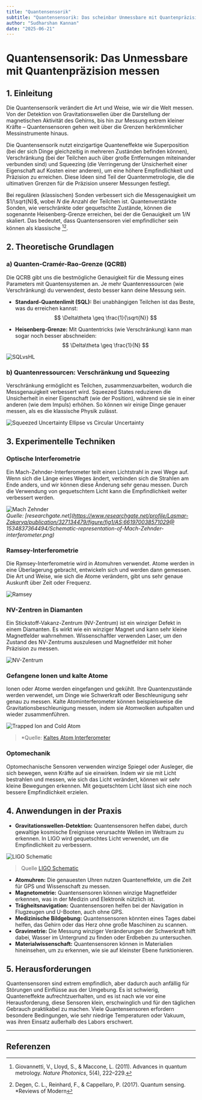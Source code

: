 ```yaml
---
title: "Quantensensorik"
subtitle: "Quantensensorik: Das scheinbar Unmessbare mit Quantenpräzision erfassen (mittel)"
author: "Sudharshan Kannan"
date: "2025-06-21"
---
```


# Quantensensorik: Das Unmessbare mit Quantenpräzision messen

## 1. Einleitung

Die Quantensensorik verändert die Art und Weise, wie wir die Welt messen. Von der Detektion von Gravitationswellen über die Darstellung der magnetischen Aktivität des Gehirns, bis hin zur Messung extrem kleiner Kräfte – Quantensensoren gehen weit über die Grenzen herkömmlicher Messinstrumente hinaus.

Die Quantensensorik nutzt einzigartige Quanteneffekte wie Superposition (bei der sich Dinge gleichzeitig in mehreren Zuständen befinden können), Verschränkung (bei der Teilchen auch über große Entfernungen miteinander verbunden sind) und Squeezing (die Verringerung der Unsicherheit einer Eigenschaft auf Kosten einer anderen), um eine höhere Empfindlichkeit und Präzision zu erreichen. Diese Ideen sind Teil der Quantenmetrologie, die die ultimativen Grenzen für die Präzision unserer Messungen festlegt.

Bei regulären (klassischen) Sonden verbessert sich die Messgenauigkeit um $1/\sqrt{N}$, wobei $N$ die Anzahl der Teilchen ist. Quantenverstärkte Sonden, wie verschränkte oder gequetschte Zustände, können die sogenannte Heisenberg-Grenze erreichen, bei der die Genauigkeit um $1/N$ skaliert. Das bedeutet, dass Quantensensoren viel empfindlicher sein können als klassische [^1][^2].

## 2. Theoretische Grundlagen

### a) Quanten-Cramér-Rao-Grenze (QCRB)

Die QCRB gibt uns die bestmögliche Genauigkeit für die Messung eines Parameters mit Quantensystemen an. Je mehr Quantenressourcen (wie Verschränkung) du verwendest, desto besser kann deine Messung sein.

- **Standard-Quantenlimit (SQL):** Bei unabhängigen Teilchen ist das Beste, was du erreichen kannst:
  $$
  \Delta\theta \geq \frac{1}{\sqrt{N}}
  $$

- **Heisenberg-Grenze:** Mit Quantentricks (wie Verschränkung) kann man sogar noch besser abschneiden:
  $$
  \Delta\theta \geq \frac{1}{N}
  $$

![SQLvsHL](/posts/assets/entries/qsensing/SQLvsHL.png)

### b) Quantenressourcen: Verschränkung und Squeezing

Verschränkung ermöglicht es Teilchen, zusammenzuarbeiten, wodurch die Messgenauigkeit verbessert wird. Squeezed States reduzieren die Unsicherheit in einer Eigenschaft (wie der Position), während sie sie in einer anderen (wie dem Impuls) erhöhen. So können wir einige Dinge genauer messen, als es die klassische Physik zulässt.

![Squeezed Uncertainty Ellipse vs Circular Uncertainty](/posts/assets/entries/qsensing/elvcq.png)

## 3. Experimentelle Techniken

### Optische Interferometrie

Ein Mach-Zehnder-Interferometer teilt einen Lichtstrahl in zwei Wege auf. Wenn sich die Länge eines Weges ändert, verbinden sich die Strahlen am Ende anders, und wir können diese Änderung sehr genau messen. Durch die Verwendung von gequetschtem Licht kann die Empfindlichkeit weiter verbessert werden.

![Mach Zehnder](https://www.researchgate.net/profile/Lasmar-Zakarya/publication/327134479/figure/fig1/AS:661970038571029@1534837364494/Schematic-representation-of-Mach-Zehnder-interferometer.png)  
*Quelle: [researchgate.net](https://www.researchgate.net/profile/Lasmar-Zakarya/publication/327134479/figure/fig1/AS:661970038571029@ 1534837364494/Schematic-representation-of-Mach-Zehnder-interferometer.png)*

### Ramsey-Interferometrie

Die Ramsey-Interferometrie wird in Atomuhren verwendet. Atome werden in eine Überlagerung gebracht, entwickeln sich und werden dann gemessen. Die Art und Weise, wie sich die Atome verändern, gibt uns sehr genaue Auskunft über Zeit oder Frequenz.

![Ramsey](/posts/assets/entries/qsensing/ramsey.png)

### NV-Zentren in Diamanten

Ein Stickstoff-Vakanz-Zentrum (NV-Zentrum) ist ein winziger Defekt in einem Diamanten. Es wirkt wie ein winziger Magnet und kann sehr kleine Magnetfelder wahrnehmen. Wissenschaftler verwenden Laser, um den Zustand des NV-Zentrums auszulesen und Magnetfelder mit hoher Präzision zu messen.

![NV-Zentrum](/posts/assets/entries/qsensing/nvc.png)

### Gefangene Ionen und kalte Atome

Ionen oder Atome werden eingefangen und gekühlt. Ihre Quantenzustände werden verwendet, um Dinge wie Schwerkraft oder Beschleunigung sehr genau zu messen. Kalte Atominterferometer können beispielsweise die Gravitationsbeschleunigung messen, indem sie Atomwolken aufspalten und wieder zusammenführen.

![Trapped Ion and Cold Atom](https://www.researchgate.net/profile/Shuhua-Yan/publication/349981186/figure/fig1/AS:11431281181772004@1692154482403/a-Schematic-setup-and-the-time-sequence-of-the-cold-atom-interferometer-The-total-time.png)
> *Quelle: [Kaltes Atom Interferometer](https://www.researchgate.net/profile/Shuhua-Yan/publication/349981186/figure/fig1/AS:11431281181772004@1692154482403/a-Schematic-setup-and-the-time-sequence-of-the-cold-atom-interferometer-The-total-time.png)

### Optomechanik

Optomechanische Sensoren verwenden winzige Spiegel oder Ausleger, die sich bewegen, wenn Kräfte auf sie einwirken. Indem wir sie mit Licht bestrahlen und messen, wie sich das Licht verändert, können wir sehr kleine Bewegungen erkennen. Mit gequetschtem Licht lässt sich eine noch bessere Empfindlichkeit erzielen.

## 4. Anwendungen in der Praxis

- **Gravitationswellen-Detektion:** Quantensensoren helfen dabei, durch gewaltige kosmische Ereignisse verursachte Wellen im Weltraum zu erkennen. In LIGO wird gequetschtes Licht verwendet, um die Empfindlichkeit zu verbessern.
  
![LIGO Schematic](https://www.researchgate.net/publication/348563734/figure/download/fig1/AS:981166995812369@1610939849413/Schematic-diagram-of-Advanced-LIGO-showing-the-main-optics-nominal-power-levels-and.png)
>Quelle [LIGO Schematic](https://www.researchgate.net/publication/348563734/figure/download/fig1/AS:981166995812369@1610939849413/Schematic-diagram-of-Advanced-LIGO-showing-the-main-optics-nominal-power-levels-and.png)

- **Atomuhren:** Die genauesten Uhren nutzen Quanteneffekte, um die Zeit für GPS und Wissenschaft zu messen.
- **Magnetometrie:** Quantensensoren können winzige Magnetfelder erkennen, was in der Medizin und Elektronik nützlich ist.
- **Trägheitsnavigation:** Quantensensoren helfen bei der Navigation in Flugzeugen und U-Booten, auch ohne GPS.
- **Medizinische Bildgebung:** Quantensensoren könnten eines Tages dabei helfen, das Gehirn oder das Herz ohne große Maschinen zu scannen.
- **Gravimetrie:** Die Messung winziger Veränderungen der Schwerkraft hilft dabei, Wasser im Untergrund zu finden oder Erdbeben zu untersuchen.
- **Materialwissenschaft:** Quantensensoren können in Materialien hineinsehen, um zu erkennen, wie sie auf kleinster Ebene funktionieren.

## 5. Herausforderungen

Quantensensoren sind extrem empfindlich, aber dadurch auch anfällig für Störungen und Einflüsse aus der Umgebung. Es ist schwierig, Quanteneffekte aufrechtzuerhalten, und es ist nach wie vor eine Herausforderung, diese Sensoren klein, erschwinglich und für den täglichen Gebrauch praktikabel zu machen. Viele Quantensensoren erfordern besondere Bedingungen, wie sehr niedrige Temperaturen oder Vakuum, was ihren Einsatz außerhalb des Labors erschwert.

---

## Referenzen

[^1]: Giovannetti, V., Lloyd, S., & Maccone, L. (2011). Advances in quantum metrology. *Nature Photonics*, 5(4), 222–229.  
[^2]: Degen, C. L., Reinhard, F., & Cappellaro, P. (2017). Quantum sensing. *Reviews of Modern
